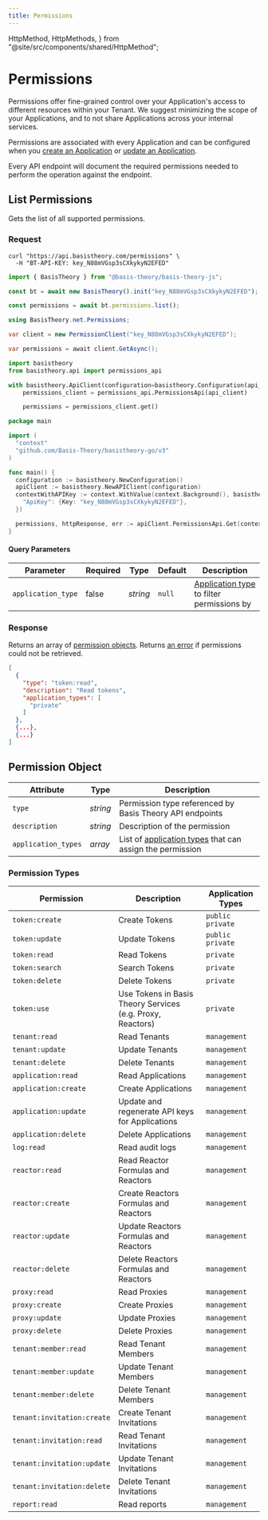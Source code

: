 ```yaml
---
title: Permissions
---
```



  HttpMethod,
  HttpMethods,
} from "@site/src/components/shared/HttpMethod";

# Permissions

Permissions offer fine-grained control over your Application's access to different resources within your Tenant.
We suggest minimizing the scope of your Applications, and to not share Applications across your internal services.

Permissions are associated with every Application and can be configured when
you [create an Application](/docs/api/applications#create-application)
or [update an Application](/docs/api/applications#update-application).

Every API endpoint will document the required permissions needed to perform the operation against the endpoint.

## List Permissions

Gets the list of all supported permissions.

<HttpMethod
  method={HttpMethods.GET}
  endpoint="https://api.basistheory.com/permissions"
/>

### Request

<Tabs className="bt-tabs" groupId="languages">
  <TabItem value="shell" label="cURL">

```shell showLineNumbers
curl "https://api.basistheory.com/permissions" \
  -H "BT-API-KEY: key_N88mVGsp3sCXkykyN2EFED"
```

  </TabItem>
  <TabItem value="javascript" label="JavaScript">

```javascript showLineNumbers
import { BasisTheory } from "@basis-theory/basis-theory-js";

const bt = await new BasisTheory().init("key_N88mVGsp3sCXkykyN2EFED");

const permissions = await bt.permissions.list();
```

  </TabItem>
  <TabItem value="csharp" label="C#">

```csharp showLineNumbers
using BasisTheory.net.Permissions;

var client = new PermissionClient("key_N88mVGsp3sCXkykyN2EFED");

var permissions = await client.GetAsync();
```

  </TabItem>
  <TabItem value="python" label="Python">

```python showLineNumbers
import basistheory
from basistheory.api import permissions_api

with basistheory.ApiClient(configuration=basistheory.Configuration(api_key="key_N88mVGsp3sCXkykyN2EFED")) as api_client:
    permissions_client = permissions_api.PermissionsApi(api_client)

    permissions = permissions_client.get()
```

  </TabItem>
  <TabItem value="go" label="Go">

```go showLineNumbers
package main

import (
  "context"
  "github.com/Basis-Theory/basistheory-go/v3"
)

func main() {
  configuration := basistheory.NewConfiguration()
  apiClient := basistheory.NewAPIClient(configuration)
  contextWithAPIKey := context.WithValue(context.Background(), basistheory.ContextAPIKeys, map[string]basistheory.APIKey{
    "ApiKey": {Key: "key_N88mVGsp3sCXkykyN2EFED"},
  })

  permissions, httpResponse, err := apiClient.PermissionsApi.Get(contextWithAPIKey).Execute()
}
```

  </TabItem>
</Tabs>

#### Query Parameters

| Parameter          | Required | Type     | Default | Description                                                                           |
| ------------------ | -------- | -------- | ------- | ------------------------------------------------------------------------------------- |
| `application_type` | false    | _string_ | `null`  | [Application type](/docs/api/applications#application-types) to filter permissions by |

### Response

Returns an array of [permission objects](#permission-object). Returns [an error](/docs/api/errors) if permissions
could not be retrieved.

```json showLineNumbers
[
  {
    "type": "token:read",
    "description": "Read tokens",
    "application_types": [
      "private"
    ]
  },
  {...},
  {...}
]
```

## Permission Object

| Attribute           | Type     | Description                                                                                          |
| ------------------- | -------- | ---------------------------------------------------------------------------------------------------- |
| `type`              | _string_ | Permission type referenced by Basis Theory API endpoints                                             |
| `description`       | _string_ | Description of the permission                                                                        |
| `application_types` | _array_  | List of [application types](/docs/api/applications#application-types) that can assign the permission |

### Permission Types

| Permission                 | Description                                                | Application Types    |
| -------------------------- | ---------------------------------------------------------- | -------------------- |
| `token:create`             | Create Tokens                                              | `public` `private`   |
| `token:update`             | Update Tokens                                              | `public` `private`   |
| `token:read`               | Read Tokens                                                | `private`            |
| `token:search`             | Search Tokens                                              | `private`            |
| `token:delete`             | Delete Tokens                                              | `private`            |
| `token:use`                | Use Tokens in Basis Theory Services (e.g. Proxy, Reactors) | `private`            |
| `tenant:read`              | Read Tenants                                               | `management`         |
| `tenant:update`            | Update Tenants                                             | `management`         |
| `tenant:delete`            | Delete Tenants                                             | `management`         |
| `application:read`         | Read Applications                                          | `management`         |
| `application:create`       | Create Applications                                        | `management`         |
| `application:update`       | Update and regenerate API keys for Applications            | `management`         |
| `application:delete`       | Delete Applications                                        | `management`         |
| `log:read`                 | Read audit logs                                            | `management`         |
| `reactor:read`             | Read Reactor Formulas and Reactors                         | `management`         |
| `reactor:create`           | Create Reactors Formulas and Reactors                      | `management`         |
| `reactor:update`           | Update Reactors Formulas and Reactors                      | `management`         |
| `reactor:delete`           | Delete Reactors Formulas and Reactors                      | `management`         |
| `proxy:read`               | Read Proxies                                               | `management`         |
| `proxy:create`             | Create Proxies                                             | `management`         |
| `proxy:update`             | Update Proxies                                             | `management`         |
| `proxy:delete`             | Delete Proxies                                             | `management`         |
| `tenant:member:read`       | Read Tenant Members                                        | `management`         |
| `tenant:member:update`     | Update Tenant Members                                      | `management`         |
| `tenant:member:delete`     | Delete Tenant Members                                      | `management`         |
| `tenant:invitation:create` | Create Tenant Invitations                                  | `management`         |
| `tenant:invitation:read`   | Read Tenant Invitations                                    | `management`         |
| `tenant:invitation:update` | Update Tenant Invitations                                  | `management`         |
| `tenant:invitation:delete` | Delete Tenant Invitations                                  | `management`         |
| `report:read`              | Read reports                                               | `management`         |
